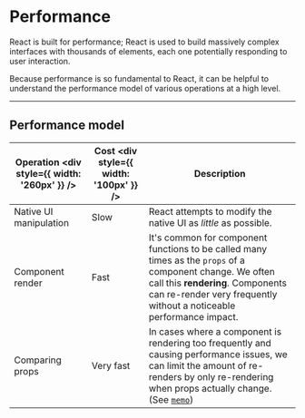 
# Performance

React is built for performance; React is used to build massively complex interfaces with thousands of elements, each one potentially responding to user interaction.

Because performance is so fundamental to React, it can be helpful to understand the performance model of various operations at a high level.

---

## Performance model

<!-- prettier-ignore -->
| Operation <div style={{ width: '260px' }} /> | Cost <div style={{ width: '100px' }} /> | Description |
| --- | --- | --- |
| Native UI manipulation | Slow | React attempts to modify the native UI as _little_ as possible. |
| Component render | Fast | It's common for component functions to be called many times as the `props` of a component change. We often call this **rendering**. Components can re-render very frequently without a noticeable performance impact. |
| Comparing props | Very fast | In cases where a component is rendering too frequently and causing performance issues, we can limit the amount of re-renders by only re-rendering when props actually change. (See [`memo`](https://reactjs.org/docs/react-api.html#reactmemo)) |
